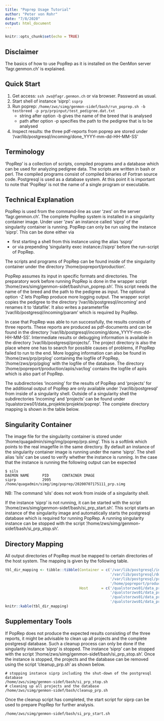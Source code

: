 ```yaml
---
title: "Poprep Usage Tutorial"
author: "Peter von Rohr"
date: "7/8/2020"
output: html_document
---
```


```r
knitr::opts_chunk$set(echo = TRUE)
```

## Disclaimer
The basics of how to use PopRep as it is installed on the GenMon server 'fagr.genmon.ch' is explained.


## Quick Start
1. Get access: `ssh zws@fagr.genmon.ch` or via browser. Password as usual.
2. Start shell of instance 'siprp': `ssprp`
3. Run poprep: `/home/zws/simg/genmon-sidef/bash/run_poprep.sh -b testbreed -p prp/prpinput/test_pedigree.dat.txt`
    + string after option -b gives the name of the breed that is analysed
    + path after option -p specifies the path to the pedigree that is to be analysed
4. Inspect results: the three pdf-reports from poprep are stored under '/var/lib/postgresql/incoming/done_YYYY-mm-dd-HH-MM-SS'


## Terminology
'PopRep' is a collection of scripts, compiled programs and a database which can be used for analyzing pedigree data. The scripts are written in bash or perl. The compiled programs consist of compiled binaries of Fortran source code. Postgresql is used as a database system. At this point it is important to note that 'PopRep' is not the name of a single program or executable. 


## Technical Explanation
PopRep is used from the command-line as user 'zws' on the server 'fagr.genmon.ch'. The complete PopRep system is installed in a singularity container image. Under user 'zws' an instance called 'siprp' of the singularity container is running. PopRep can only be run using the instance 'siprp'. This can be done either via 

* first starting a shell from this instance using the alias 'ssprp'
* or via prepending 'singularity exec instance://siprp' before the run-script of PopRep. 

The scripts and programs of PopRep can be found inside of the singularity container under the directory '/home/popreport/production'. 

PopRep assumes its input in specific formats and directories. The preparatory work before running PopRep is done in the wrapper script '/home/zws/simg/genmon-sidef/bash/run_poprep.sh'. This script needs the name of the breed and the path to the pedigree as input. The optional option -Z lets PopRep produce more logging output. The wrapper script copies the pedigree to the directory '/var/lib/postgresql/incoming' and renames it to 'datafile'. It also writes a parameterfile '/var/lib/postgresql/incoming/param' which is required by PopRep.

In case that PopRep was able to run successfully, the results consists of three reports. These reports are produced as pdf-documents and can be found in the directory '/var/lib/postgresql/incoming/done_YYYY-mm-dd-HH-MM-SS'. Intermediate results or debugging information is available in the directory '/var/lib/postgresql/projects/<project_code>'. The project directory is also the place where one has to search for possible causes of problems, if PopRep failed to run to the end. More logging information can also be found in '/home/zws/prp/prplog' containing the logfile of PopRep, '/home/zws/prp/pglog' with the logfile of the database. The directory '/home/popreport/production/apiis/var/log' contains the logfile of apiis which is also part of PopRep. 

The subdirectories 'incoming' for the results of PopRep and 'projects' for the additional output of PopRep are only available under '/var/lib/postgresql' from inside of a singularity shell. Outside of a singularity shell the subdirectories 'incoming' and 'projects' can be found under '/qualstorzws01/data_projekte/projekte/poprep'. The complete directory mapping is shown in the table below.


## Singularity Container
The image file for the singularity container is stored under '/home/quagadmin/simg/img/poprep/prp.simg'. This is a softlink which points to the real imagefile in the same directory. By default an instance of the singularity container image is running under the name 'siprp'. The shell alias 'sils' can be used to verify whether the instance is running. In the case that the instance is running the following output can be expected

```
$ sils
DAEMON NAME      PID      CONTAINER IMAGE
siprp            2995     /home/quagadmin/simg/img/poprep/20200707175111_prp.simg
```

NB: The command 'sils' does not work from inside of a singularity shell.

If the instance 'siprp' is not running, it can be started with the script '/home/zws/simg/genmon-sidef/bash/si_prp_start.sh'. This script starts an instance of the singularity image and automatically starts the postgresql database which is required for running PopRep. A running singularity instance can be stopped with the script '/home/zws/simg/genmon-sidef/bash/si_prp_stop.sh'.  


## Directory Mapping
All output directories of PopRep must be mapped to certain directories of the host system. The mapping is given by the following table. 

```r
tbl_dir_mapping <- tibble::tibble(Container = c('/var/lib/postgresql/incoming',
                                                '/var/lib/postgresql/done',
                                                '/var/lib/postgresql/projects',
                                                '/home/popreport/production/apiis/var/log'),
                                  Host      = c('/qualstorzws01/data_projekte/projekte/poprep/incoming',
                                                '/qualstorzws01/data_projekte/projekte/poprep/done',
                                                '/qualstorzws01/data_projekte/projekte/poprep/projects',
                                                '/qualstorzws01/data_projekte/projekte/poprep/log'))
knitr::kable(tbl_dir_mapping)
```



## Supplementary Tools
If PopRep does not produce the expected results consisting of the three reports, it might be advisable to clean up all projects and the complete postgresql database. Such a cleanup process can only be done if the singularity instance 'siprp' is stopped. The instance 'siprp' can be stopped with the script '/home/zws/simg/genmon-sidef/bash/si_prp_stop.sh'. Once the instance is stopped, the projects and the database can be removed using the script 'cleanup_prp.sh' as shown below.

```
# stopping instance siprp including the shut-down of the postgresql database
/home/zws/simg/genmon-sidef/bash/si_prp_stop.sh
# cleaning up all projects and the database
/home/zws/simg/genmon-sidef/bash/cleanup_prp.sh
```

Once the cleanup script has completed, the start script for siprp can be used to prepare PopRep for further analysis.

```
/home/zws/simg/genmon-sidef/bash/si_prp_start.sh
```


